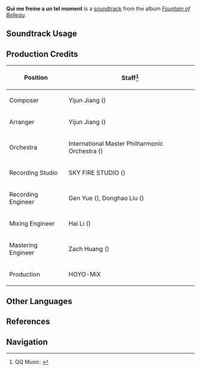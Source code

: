 {{Soundtrack Infobox
|image          = Fountain of Belleau.png
|album          = Fountain of Belleau
|disc           = 2
|number         = 59
|featured       = 
|featured2      = 
|featured3      = 
|featured_disc  = 
|featured_disc2 = 
|featured_disc3 = 
|youtube_id     = X5Rxs1Z2Xog
|spotify_id     = 6bfmNCckxRm9Bwp0E4rdbM
|previous       = Intricate Ruse
|next           = Nymphs' Tea Party
}}
'''Qui me freine a un tel moment''' is a [[soundtrack]] from the album ''[[Fountain of Belleau]]''.

==Soundtrack Usage==
{{Soundtrack Usage
|quest    = Where the Roses Bloom (Quest)//inside warehouse;;Into the Sunlight;;Buried Honor
|location = Kuisel's Clockwork Workshop//Middle Level
|domain   = Magic Workshop
}}

==Production Credits==
{| class="wikitable"
! Position
! Staff<ref>QQ Music: [https://y.qq.com/n/ryqq/songDetail/004ftJnp0AngMx {{zh|缘何停驻此刻 Qui me freine a un tel moment}}]</ref>
|-
! Composer
| Yijun Jiang ({{zh|姜以君}})
|-
! Arranger
| Yijun Jiang ({{zh|姜以君}})
|-
! Orchestra
| International Master Philharmonic Orchestra ({{zh|国际首席爱乐乐团}})
|-
! Recording Studio
| SKY FIRE STUDIO ({{zh|九紫天诚录音棚}})
|-
! Recording Engineer
| Gen Yue ({{zh|岳艮}}), Donghao Liu ({{zh|刘东昊}})
|-
! Mixing Engineer
| Hai Li ({{zh|李海}})
|-
! Mastering Engineer
| Zach Huang ({{zh|黄巍}})
|-
! Production
| HOYO-MiX
|}
<!--
==Videos==
<gallery>
</gallery>

==Trivia==
-->
==Other Languages==
{{Other Languages
|en      = Qui me freine a un tel moment
|en_lang = fr
|en_tl   = Who Is Slowing Me Down at Such a Time
|zhs     = 缘何停驻此刻
|zhs_rm  = 
|zhs_tl  = 
|ja      = 何故この瞬間に踏み止まる
|ja_rm   = Naze Kono Shunkan ni Fumitodomaru
|ja_tl   = 
|fr      = Qui me freine à un tel moment
|fr_tl   = Who Is Slowing Me Down at Such a Time
}}

==References==
{{Reflist}}

==Navigation==
{{Soundtrack Navbox|Fountain of Belleau}}
